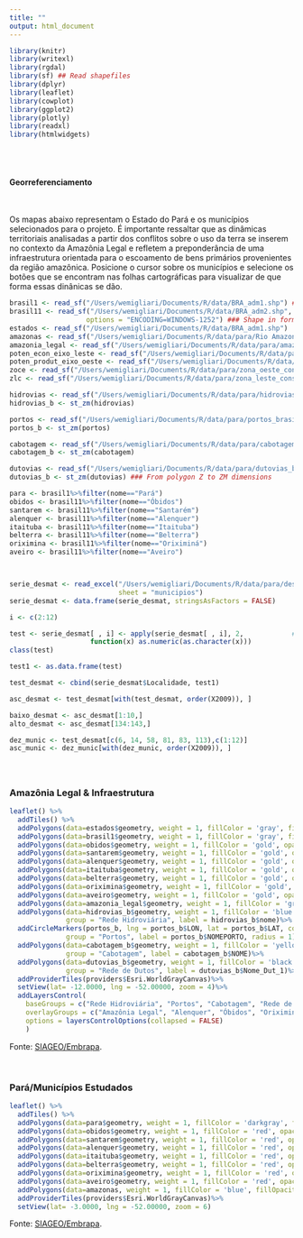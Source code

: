 ```yaml
---
title: ""
output: html_document
---
```



```r

library(knitr)
library(writexl)
library(rgdal)
library(sf) ## Read shapefiles
library(dplyr)
library(leaflet)
library(cowplot)
library(ggplot2)
library(plotly)
library(readxl)
library(htmlwidgets)

```
\
\

#### Georreferenciamento

\

Os mapas abaixo representam o Estado do Pará e os municípios selecionados para o projeto. É importante ressaltar que as dinâmicas territoriais analisadas a partir dos conflitos sobre o uso da terra se inserem no contexto da Amazônia Legal e refletem a preponderância de uma infraestrutura orientada para o escoamento de bens primários provenientes da região amazônica. Posicione o cursor sobre os municípios e selecione os botões que se encontram nas folhas cartográficas para visualizar de que forma essas dinânicas se dão.

```r

brasil1 <- read_sf("/Users/wemigliari/Documents/R/data/BRA_adm1.shp") ### Shape in form of sf
brasil11 <- read_sf("/Users/wemigliari/Documents/R/data/BRA_adm2.shp",
                   options = "ENCODING=WINDOWS-1252") ### Shape in form of sf
estados <- read_sf("/Users/wemigliari/Documents/R/data/BRA_adm1.shp")
amazonas <- read_sf("/Users/wemigliari/Documents/R/data/para/Rio Amazonas.shp")
amazonia_legal <- read_sf("/Users/wemigliari/Documents/R/data/para/amazonia_legal.shp")
poten_econ_eixo_leste <- read_sf("/Users/wemigliari/Documents/R/data/para/poten_econo_eixo_leste.shp")
poten_produt_eixo_oeste <- read_sf("/Users/wemigliari/Documents/R/data/para/poten_produt_eixo_oeste.shp")
zoce <- read_sf("/Users/wemigliari/Documents/R/data/para/zona_oeste_conso_exp.shp")
zlc <- read_sf("/Users/wemigliari/Documents/R/data/para/zona_leste_conso.shp")

hidrovias <- read_sf("/Users/wemigliari/Documents/R/data/para/hidrovias_brasil.shp")
hidrovias_b <- st_zm(hidrovias)

portos <- read_sf("/Users/wemigliari/Documents/R/data/para/portos_brasil.shp")
portos_b <- st_zm(portos)

cabotagem <- read_sf("/Users/wemigliari/Documents/R/data/para/cabotagem_brasil.shp")
cabotagem_b <- st_zm(cabotagem)

dutovias <- read_sf("/Users/wemigliari/Documents/R/data/para/dutovias_brasil.shp")
dutovias_b <- st_zm(dutovias) ### From polygon Z to ZM dimensions

para <- brasil1%>%filter(nome=="Pará")
obidos <- brasil11%>%filter(nome=="Óbidos")
santarem <- brasil11%>%filter(nome=="Santarém")
alenquer <- brasil11%>%filter(nome=="Alenquer")
itaituba <- brasil11%>%filter(nome=="Itaituba")
belterra <- brasil11%>%filter(nome=="Belterra")
oriximina <- brasil11%>%filter(nome=="Oriximiná")
aveiro <- brasil11%>%filter(nome=="Aveiro")



serie_desmat <- read_excel("/Users/wemigliari/Documents/R/data/para/desmatamento_para.xlsx",
                           sheet = "municipios")
serie_desmat <- data.frame(serie_desmat, stringsAsFactors = FALSE)

i <- c(2:12)   

test <- serie_desmat[ , i] <- apply(serie_desmat[ , i], 2,            # Specify own function within apply
                    function(x) as.numeric(as.character(x)))
class(test)

test1 <- as.data.frame(test)

test_desmat <- cbind(serie_desmat$Localidade, test1)

asc_desmat <- test_desmat[with(test_desmat, order(X2009)), ]

baixo_desmat <- asc_desmat[1:10,]
alto_desmat <- asc_desmat[134:143,]

dez_munic <- test_desmat[c(6, 14, 58, 81, 83, 113),c(1:12)]
asc_munic <- dez_munic[with(dez_munic, order(X2009)), ]


```

\

## {.tabset}


### Amazônia Legal & Infraestrutura


```r


leaflet() %>% 
  addTiles() %>% 
  addPolygons(data=estados$geometry, weight = 1, fillColor = 'gray', fillOpacity = 0.2, color = 'gray', label = estados$NAME_1)%>%
  addPolygons(data=brasil1$geometry, weight = 1, fillColor = 'gray', fillOpacity = 0.2, color = 'gray', label = brasil1$NAME_2)%>%
  addPolygons(data=obidos$geometry, weight = 1, fillColor = 'gold', opacity = 0.9, color = 'gold', group = "Óbidos")%>%
  addPolygons(data=santarem$geometry, weight = 1, fillColor = 'gold', opacity = 0.8, color = 'gold', group = "Santarém")%>%
  addPolygons(data=alenquer$geometry, weight = 1, fillColor = 'gold', opacity = 0.7, color = 'gold', group = "Alenquer")%>%
  addPolygons(data=itaituba$geometry, weight = 1, fillColor = 'gold', opacity = 0.6, color = 'gold', group = "Itaituba")%>%
  addPolygons(data=belterra$geometry, weight = 1, fillColor = 'gold', opacity = 0.5, color = 'gold', group = "Belterra")%>%
  addPolygons(data=oriximina$geometry, weight = 1, fillColor = 'gold', opacity = 0.4, color = 'gold', group = "Oriximiná")%>%
  addPolygons(data=aveiro$geometry, weight = 1, fillColor = 'gold', opacity = 0.3, color = 'gold', group = "Aveiro")%>%
  addPolygons(data=amazonia_legal$geometry, weight = 1, fillColor = 'green', fillOpacity = 0.1, color = 'green', group = "Amazônia Legal")%>%
  addPolygons(data=hidrovias_b$geometry, weight = 1, fillColor = 'blue', fillOpacity = 0.2, color = 'blue',
              group = "Rede Hidroviária", label = hidrovias_b$nome)%>%
  addCircleMarkers(portos_b, lng = portos_b$LON, lat = portos_b$LAT, color = "red", 
              group = "Portos", label = portos_b$NOMEPORTO, radius = 1)%>%
  addPolygons(data=cabotagem_b$geometry, weight = 1, fillColor = 'yellow', fillOpacity = 0.5, color = 'yellow',
              group = "Cabotagem", label = cabotagem_b$NOME)%>%
  addPolygons(data=dutovias_b$geometry, weight = 1, fillColor = 'black', fillOpacity = 0.8, color = 'black',
              group = "Rede de Dutos", label = dutovias_b$Nome_Dut_1)%>%
  addProviderTiles(providers$Esri.WorldGrayCanvas)%>% 
  setView(lat= -12.0000, lng = -52.00000, zoom = 4)%>%
  addLayersControl(
    baseGroups = c("Rede Hidroviária", "Portos", "Cabotagem", "Rede de Dutos"),
    overlayGroups = c("Amazônia Legal", "Alenquer", "Óbidos", "Oriximiná", "Santarém", "Belterra", "Aveiro", "Itaituba"),
    options = layersControlOptions(collapsed = FALSE)
    )


```
Fonte: [SIAGEO/Embrapa](https://www.amazonia.cnptia.embrapa.br/).

\

### Pará/Municípios Estudados


```r


leaflet() %>% 
  addTiles() %>% 
  addPolygons(data=para$geometry, weight = 1, fillColor = 'darkgray', fillOpacity = 0.5, color = 'gray', smoothFactor = 0.2) %>%
  addPolygons(data=obidos$geometry, weight = 1, fillColor = 'red', opacity = 0.3, color = 'gray', label = "Óbidos")%>%
  addPolygons(data=santarem$geometry, weight = 1, fillColor = 'red', opacity = 0.3, color = 'gray', label = "Santarém")%>%
  addPolygons(data=alenquer$geometry, weight = 1, fillColor = 'red', opacity = 0.3, color = 'gray', label = "Alenquer")%>%
  addPolygons(data=itaituba$geometry, weight = 1, fillColor = 'red', opacity = 0.3, color = 'gray', label = "Itaituba")%>%
  addPolygons(data=belterra$geometry, weight = 1, fillColor = 'red', opacity = 0.3, color = 'gray', label = "Belterra")%>%
  addPolygons(data=oriximina$geometry, weight = 1, fillColor = 'red', opacity = 0.3, color = 'gray', label = "Oriximiná")%>%
  addPolygons(data=aveiro$geometry, weight = 1, fillColor = 'red', opacity = 0.3, color = 'gray', label = "Aveiro")%>%
  addPolygons(data=amazonas, weight = 1, fillColor = 'blue', fillOpacity = 0.5, color = 'blue', label = "Rio Amazonas")%>%
  addProviderTiles(providers$Esri.WorldGrayCanvas)%>% 
  setView(lat= -3.0000, lng = -52.00000, zoom = 6)

```
Fonte: [SIAGEO/Embrapa](https://www.amazonia.cnptia.embrapa.br/).
